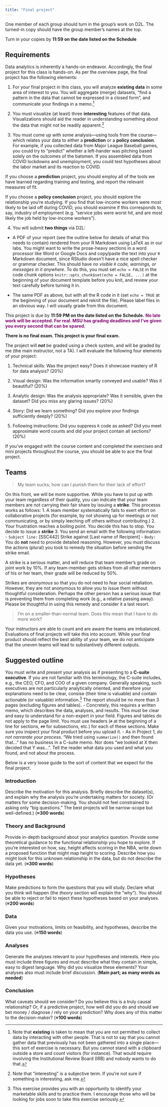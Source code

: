```yaml
---
title: "Final project"
---
```


<!-- Revised assignment 5-5-2022 -->

<!-- Fix footnote 4. In description of intro, mention that data should be described in passing (briefly allude to). Theory section should say "don't describe data here" (Tolly was confused b/c intro asks for data description). Theory And Background should be a header, not a section with word-count (people had "Theory and Background" then "Theory" then "Background" then "Hypotheses" this is is a mess! . Make sure it's clear intro = brief mention of data; theory = no data; later on: data. Probably remove due_date as well? Also, make it clearer that this should not narrarate: "We" should not appear anywhere maybe? Just tell me what you need to tell me. 

Maybe I should describe more what I want for the plots (a la British BakeOff). Mention color-blind friendly colors and proper names and such. Add where the plots should be in the flow? -->

:::fyi

One member of each group should turn in the group's work on D2L. The turned-in copy should have the group member's names at the top.

Turn in your copies by **11:59 on the date listed on the Schedule** 

:::

## Requirements

Data analytics is inherently a hands-on endeavor. Accordingly, the final project for this class is hands-on. As per the overview page, the final project has the following elements:

1. For your final project in this class, you will analyze **existing data** in some area of interest to you. You will aggregate (merge) datasets, "find a pattern in the data that cannot be expressed in a closed form", and communicate your findings in a memo.[^3]

[^3]: Note that **existing** is taken to mean that you are not permitted to collect data by interacting with other people. That is not to say that you cannot gather data that previously has not been gathered into a single place---this sort of exercise is necessary. But you cannot stand with a clipboard outside a store and count visitors (for instance). That would require involving the Institutional Review Board (IRB) and nobody wants to do that.

2. You must visualize (at least) three **interesting** features of that data. Visualizations should aid the reader in understanding something about the data that might not be readily apparent.[^4]

3. You must come up with some analysis---using tools from the course---which relates your data to either a **prediction** or a **policy conclusion**. For example, if you collected data from Major League Baseball games, you could try to "predict" whether a left-hander was pitching based solely on the outcomes of the batsmen. If you assembled data from COVID lockdowns and unemployment, you could test hypotheses about the labor market and its reaction to COVID. 

If you choose a **prediction** project, you should employ all of the tools we have learned regarding training and testing, and report the relevant measures of fit.

If you choose a **policy conclusion** project, you should explore the relationship you're studying. If you find that low-income workers were most likely to be laid off during COVID, you should examine if this corresponds to, say, industry of employment (e.g. "service jobs were worst hit, and are most likely the job held by low-income workers"). 

4. You will submit **two things** via D2L:

- A PDF of your report (see the outline below for details of what this needs to contain) rendered from your R Markdown using LaTeX as in our labs. You might want to write the prose-heavy sections in a word processor like Word or Google Docs and copy/paste the text into your `R` Markdown document, since RStudio doesn't have a nice spell checker or grammar checker. This should have *no visible `R` code, warnings, or messages in it anywhere*.  To do this, you must set `echo = FALSE` in the code chunk options `knitr::opts_chunk$set(echo = FALSE, ...)` at the beginning of your document template before you knit, and review your text carefully before turning it in.

- The same PDF as above, but with all the R code in it (set `echo = TRUE` at the beginning of your document and reknit the file). Please label files in an obvious way. I will usually grade from this document.

This project is due by **11:59 PM on the date listed on the Schedule.** <span style="color: #81056F; font-weight: bold"> No late work will be accepted. For real. MSU has grading deadlines and I've given you every second that can be spared.</span>

**There is no final exam. This project is your final exam.**

The project will ***not*** be graded using a check system, and will be graded by me (the main instructor, not a TA). I will evaluate the following four elements of your project:

1. Technical skills: Was the project easy? Does it showcase mastery of R for data analysis? (20%)

2. Visual design: Was the information smartly conveyed and usable? Was it beautiful? (20%)

3. Analytic design: Was the analysis appropriate? Was it sensible, given the dataset? Did you miss any glaring issues? (20%)

4. Story: Did we learn something? Did you explore your findings sufficiently deeply? (20%)

5. Following instructions: Did you suppress `R` code as asked? Did you meet approximate word counts and did your project contain all sections? (20%)

If you've engaged with the course content and completed the exercises and mini projects throughout the course, you should be able to ace the final project.

[^4]: Note that "interesting" is a subjective term. If you're not sure if something is interesting, ask me.

## Teams


> My team sucks; how can I punish them for their lack of effort?

On this front, we will be more supportive. While you have to put up with your team regardless of their quality, you can indicate that your team members are not carrying their fair share by issuing a **strike**. This processs works as follows:
1. A team member systematically fails to exert effort on collaborative projects (for example, by not showing up for meetings or not communicating, or by simply leeching off others without contributing.)
2. Your frustration reaches a boiling point. You decide this has to stop. You decide to issue a **strike**
3. You send an email with the following information:
    - `Subject line:` [SSC442] Strike against [Last name of Recipient]
    - `Body:` You do **not** need to provide detailed reasoning. However, you must discuss the actions (plural) you took to remedy the situation before sending the strike email.

A strike is a serious matter, and will reduce that team member's grade on joint work by 10%. If any team-member gets strikes from all other members of his or her team, their grade will be reduced by 50%.

Strikes are *anonymous* so that you do not need to fear social retaliation. However, they are not anonymous to allow you to issue them without thoughtful consideration. Perhaps the other person has a serious issue that is preventing them from completing work (e.g., a relative passing away). Please be thoughtful in using this remedy and consider it a last resort.

> I'm on a smaller-than-normal team. Does this mean that I have to do more work?

Your instructors are able to count and are aware the teams are imbalanced. Evaluations of final projects will take this into account. While your final product should reflect the best ability of your team, we do not anticipate that the uneven teams will lead to substantively different outputs.



## Suggested outline

You must write and present your analysis as if presenting to a **C-suite executive**. If you are not familiar with this terminology, the C-suite includes, e.g., the CEO, CFO, and COO of a given company. Generally speaking, such executives are not particularly analytically oriented, and therefore your explanations need to be clear, consise (their time is valuable) and contain actionable (or valuable) information.[^6] The report should be no more than 3 pages (excluding figures and tables). 
    - Concretely, this requires a written memo, which describes the data, analyses, and results. This must be clear and easy to understand for a non-expert in your field. Figures and tables do not apply to the page limit. You must use headers (`#` at the beginning of a line for sections, `##` for subsections, etc.) for each of these sections. Make sure you inspect your final product before you upload it.
    - As in Project 1, *do not narrarate your process*. "We tried using `summarize()` and then found that..." has no business in a C-suite memo. Nor does "we looked at X then decided that Y was...". Tell the reader what data you used and what you found, and not about the process.

Below is a very loose guide to the sort of content that we expect for the final project.

[^6]: This exercise provides you with an opportunity to identify your marketable skills and to practice them. I encourage those who will be looking for jobs soon to take this exercise seriously.

### Introduction

Describe the motivation for this analysis. Briefly describe the dataset(s), and explain why the analysis you're undertaking matters for society. (Or matters for some decision-making. You should not feel constrained to asking only "big questions." The best projects will be narrow-scope but well-defined.) (**≈300 words**)

### Theory and Background

Provide in-depth background about your analytics question. Provide some theoretical guidance to the functional relationship you hope to explore. If you're interested on how, say, height affects scoring in the NBA, write down a proposed function that might map height to scoring. Describe how you might look for this unknown relationship in the data, but do not describe the data yet. (**≈300 words**)

### Hypotheses

Make predictions to form the questions that you will study. Declare what you think will happen (the *theory* section will explain the "why"). You should be able to reject or fail to reject these hypotheses based on your analyses. (**≈200 words**)

### Data

Given your motivations, limits on feasibility, and hypotheses, describe the data you use. (**≈150 words**)

### Analyses

Generate the analyses relevant to your hypotheses and interests. Here you must include three figures and must describe what they contain in simple, easy to digest language. Why did you visualize these elements? Your analyses also must include brief discussion. (**Main part; as many words as needed**)

### Conclusion

What caveats should we consider? Do you believe this is a truly causal relationship? Or, if a predictive project, how well did you do and should we bet money / diagnose / rely on your prediction? Why does any of this matter to the decision-maker? (**≈100 words**)